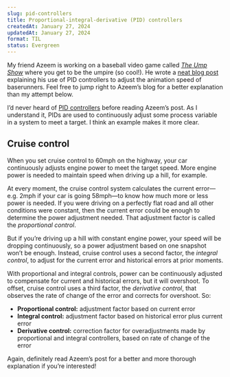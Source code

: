 ```yaml
---
slug: pid-controllers
title: Proportional-integral-derivative (PID) controllers
createdAt: January 27, 2024
updatedAt: January 27, 2024
format: TIL
status: Evergreen
---
```


My friend Azeem is working on a baseball video game called [_The Ump Show_](https://theumpshow.com/) where you get to be the umpire (so cool!). He wrote a [neat blog post](https://azeemba.com/posts/pids-creating-stable-control-in-games.html) explaining his use of PID controllers to adjust the animation speed of baserunners. Feel free to jump right to Azeem’s blog for a better explanation than my attempt below.

I’d never heard of [PID controllers](https://en.wikipedia.org/wiki/Proportional%E2%80%93integral%E2%80%93derivative_controller) before reading Azeem’s post. As I understand it, PIDs are used to continuously adjust some process variable in a system to meet a target. I think an example makes it more clear.

## Cruise control

When you set cruise control to 60mph on the highway, your car continuously adjusts engine power to meet the target speed. More engine power is needed to maintain speed when driving up a hill, for example.

At every moment, the cruise control system calculates the current error—e.g. 2mph if your car is going 58mph—to know how much more or less power is needed. If you were driving on a perfectly flat road and all other conditions were constant, then the current error could be enough to determine the power adjustment needed. That adjustment factor is called the _proportional control_.

But if you’re driving up a hill with constant engine power, your speed will be dropping continuously, so a power adjustment based on one snapshot won’t be enough. Instead, cruise control uses a second factor, the _integral control_, to adjust for the current error and historical errors at prior moments.

With proportional and integral controls, power can be continuously adjusted to compensate for current and historical errors, but it will overshoot. To offset, cruise control uses a third factor, the _derivative control_, that observes the rate of change of the error and corrects for overshoot. So:

- **Proportional control:** adjustment factor based on current error
- **Integral control:** adjustment factor based on historical error plus current error
- **Derivative control:** correction factor for overadjustments made by proportional and integral controllers, based on rate of change of the error

Again, definitely read Azeem’s post for a better and more thorough explanation if you’re interested!
